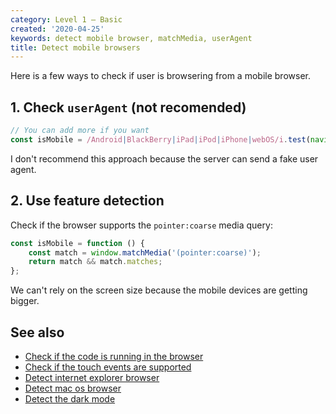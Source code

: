 ```yaml
---
category: Level 1 — Basic
created: '2020-04-25'
keywords: detect mobile browser, matchMedia, userAgent
title: Detect mobile browsers
---
```


Here is a few ways to check if user is browsering from a mobile browser.

## 1. Check `userAgent` (not recomended)

```js
// You can add more if you want
const isMobile = /Android|BlackBerry|iPad|iPod|iPhone|webOS/i.test(navigator.userAgent);
```

I don't recommend this approach because the server can send a fake user agent.

## 2. Use feature detection

Check if the browser supports the `pointer:coarse` media query:

```js
const isMobile = function () {
    const match = window.matchMedia('(pointer:coarse)');
    return match && match.matches;
};
```

We can't rely on the screen size because the mobile devices are getting bigger.

## See also

-   [Check if the code is running in the browser](https://phuoc.ng/collection/html-dom/check-if-the-code-is-running-in-the-browser)
-   [Check if the touch events are supported](https://phuoc.ng/collection/html-dom/check-if-the-touch-events-are-supported)
-   [Detect internet explorer browser](https://phuoc.ng/collection/html-dom/detect-internet-explorer-browser)
-   [Detect mac os browser](https://phuoc.ng/collection/html-dom/detect-mac-os-browser)
-   [Detect the dark mode](https://phuoc.ng/collection/html-dom/detect-the-dark-mode)

